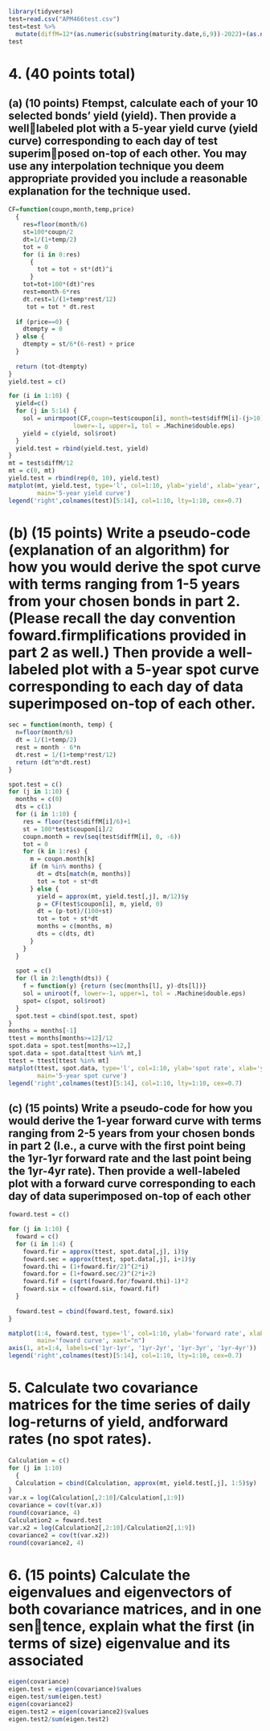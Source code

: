 

```{r}
library(tidyverse)
test=read.csv("APM466test.csv")
test=test %>% 
  mutate(diffM=12*(as.numeric(substring(maturity.date,6,9))-2022)+(as.numeric(substring(maturity.date,1,1))))
test
```



# 4. (40 points total)
## (a) (10 points) Ftempst, calculate each of your 10 selected bonds’ yield (yield). Then provide a welllabeled plot with a 5-year yield curve (yield curve) corresponding to each day of test superimposed on-top of each other. You may use any interpolation technique you deem appropriate provided you include a reasonable explanation for the technique used.


```{r}
CF=function(coupn,month,temp,price) 
  {
    res=floor(month/6)
    st=100*coupn/2
    dt=1/(1+temp/2)
    tot = 0
    for (i in 0:res) 
      {
        tot = tot + st*(dt)^i
      }
    tot=tot+100*(dt)^res
    rest=month-6*res
    dt.rest=1/(1+temp*rest/12)
     tot = tot * dt.rest
  
  if (price==0) {
    dtempty = 0
  } else {
    dtempty = st/6*(6-rest) + price
  }
  
  return (tot-dtempty)
}
yield.test = c()

for (i in 1:10) {
  yield=c()
  for (j in 5:14) {
    sol = unirmpoot(CF,coupn=test$coupon[i], month=test$diffM[i]-(j>10)/3, price=test[i,j],
                  lower=-1, upper=1, tol = .Machine$double.eps)
    yield = c(yield, sol$root)
  }
  yield.test = rbind(yield.test, yield)  
}
mt = test$diffM/12
mt = c(0, mt)
yield.test = rbind(rep(0, 10), yield.test)
matplot(mt, yield.test, type='l', col=1:10, ylab='yield', xlab='year',
        main='5-year yield curve')
legend('right',colnames(test)[5:14], col=1:10, lty=1:10, cex=0.7)

```


# (b) (15 points) Write a pseudo-code (explanation of an algorithm) for how you would derive the spot curve with terms ranging from 1-5 years from your chosen bonds in part 2. (Please recall the day convention foward.firmplifications provided in part 2 as well.) Then provide a well-labeled plot with a 5-year spot curve corresponding to each day of data superimposed on-top of each other.



```{r}
sec = function(month, temp) {
  n=floor(month/6)
  dt = 1/(1+temp/2)
  rest = month - 6*n
  dt.rest = 1/(1+temp*rest/12)
  return (dt^n*dt.rest)
}

spot.test = c()
for (j in 1:10) {
  months = c(0)
  dts = c(1)
  for (i in 1:10) {
    res = floor(test$diffM[i]/6)+1
    st = 100*test$coupon[i]/2
    coupn.month = rev(seq(test$diffM[i], 0, -6))
    tot = 0
    for (k in 1:res) {
      m = coupn.month[k]
      if (m %in% months) {
        dt = dts[match(m, months)]
        tot = tot + st*dt
      } else {
        yield = approx(mt, yield.test[,j], m/12)$y
        p = CF(test$coupon[i], m, yield, 0)
        dt = (p-tot)/(100+st)
        tot = tot + st*dt
        months = c(months, m)
        dts = c(dts, dt)
      }
    }
  }
  
  spot = c()
  for (l in 2:length(dts)) {
    f = function(y) {return (sec(months[l], y)-dts[l])}
    sol = uniroot(f, lower=-1, upper=1, tol = .Machine$double.eps)
    spot= c(spot, sol$root)
  }
  spot.test = cbind(spot.test, spot)
}
months = months[-1]
ttest = months[months>=12]/12
spot.data = spot.test[months>=12,]
spot.data = spot.data[ttest %in% mt,]
ttest = ttest[ttest %in% mt]
matplot(ttest, spot.data, type='l', col=1:10, ylab='spot rate', xlab='year',
        main='5-year spot curve')
legend('right',colnames(test)[5:14], col=1:10, lty=1:10, cex=0.7)

```



## (c) (15 points) Write a pseudo-code for how you would derive the 1-year forward curve with terms ranging from 2-5 years from your chosen bonds in part 2 (I.e., a curve with the first point being the 1yr-1yr forward rate and the last point being the 1yr-4yr rate). Then provide a well-labeled plot with a forward curve corresponding to each day of data superimposed on-top of each other




```{r}
foward.test = c()

for (j in 1:10) {
  foward = c()
  for (i in 1:4) {
    foward.fir = approx(ttest, spot.data[,j], i)$y
    foward.sec = approx(ttest, spot.data[,j], i+1)$y
    foward.thi = (1+foward.fir/2)^(2*i)
    foward.for = (1+foward.sec/2)^(2*i+2)
    foward.fif = (sqrt(foward.for/foward.thi)-1)*2
    foward.six = c(foward.six, foward.fif)
  }  
  
  foward.test = cbind(foward.test, foward.six)
}

matplot(1:4, foward.test, type='l', col=1:10, ylab='forward rate', xlab='',
        main='foward curve', xaxt="n")
axis(1, at=1:4, labels=c('1yr-1yr', '1yr-2yr', '1yr-3yr', '1yr-4yr'))
legend('right',colnames(test)[5:14], col=1:10, lty=1:10, cex=0.7)

```


# 5. Calculate two covariance matrices for the time series of daily log-returns of yield, andforward rates (no spot rates).

```{r}
Calculation = c()
for (j in 1:10) 
  {
  Calculation = cbind(Calculation, approx(mt, yield.test[,j], 1:5)$y)
}
var.x = log(Calculation[,2:10]/Calculation[,1:9])
covariance = cov(t(var.x))
round(covariance, 4)
Calculation2 = foward.test
var.x2 = log(Calculation2[,2:10]/Calculation2[,1:9])
covariance2 = cov(t(var.x2))
round(covariance2, 4)
```



# 6. (15 points) Calculate the eigenvalues and eigenvectors of both covariance matrices, and in one sentence, explain what the first (in terms of size) eigenvalue and its associated


```{r}
eigen(covariance)
eigen.test = eigen(covariance)$values
eigen.test/sum(eigen.test)
eigen(covariance2)
eigen.test2 = eigen(covariance2)$values
eigen.test2/sum(eigen.test2)
```


